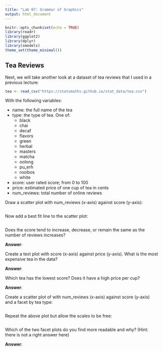 ```yaml
---
title: "Lab 07: Grammar of Graphics"
output: html_document
---
```


```r
knitr::opts_chunk$set(echo = TRUE)
library(readr)
library(ggplot2)
library(dplyr)
library(smodels)
theme_set(theme_minimal())
```

## Tea Reviews

Next, we will take another look at a dataset of tea reviews that I used in
a previous lecture:

```r
tea <- read_csv("https://statsmaths.github.io/stat_data/tea.csv")
```

With the following variables:

- name: the full name of the tea
- type: the type of tea. One of:
    - black
    - chai
    - decaf
    - flavors
    - green
    - herbal
    - masters
    - matcha
    - oolong
    - pu_erh
    - rooibos
    - white
- score: user rated score; from 0 to 100
- price: estimated price of one cup of tea in cents
- num_reviews: total number of online reviews

Draw a scatter plot with num_reviews (x-axis) against score (y-axis):

```r

```

Now add a best fit line to the scatter plot:

```r

```


Does the score tend to increase, decrease, or remain the same as the number
of reviews increases?

**Answer**:

Create a text plot with score (x-axis) against price (y-axis). What is the 
most expensive tea in the data? 

**Answer**:

Which tea has the lowest score? Does it have a high price per cup?

**Answer**:

Create a scatter plot of with num_reviews (x-axis) against score (y-axis) and
a facet by tea type:

```r

```

Repeat the above plot but allow the scales to be free:


```r

```

Which of the two facet plots do you find more readable and why? (Hint: there is
not a right answer here)

**Answer**:


